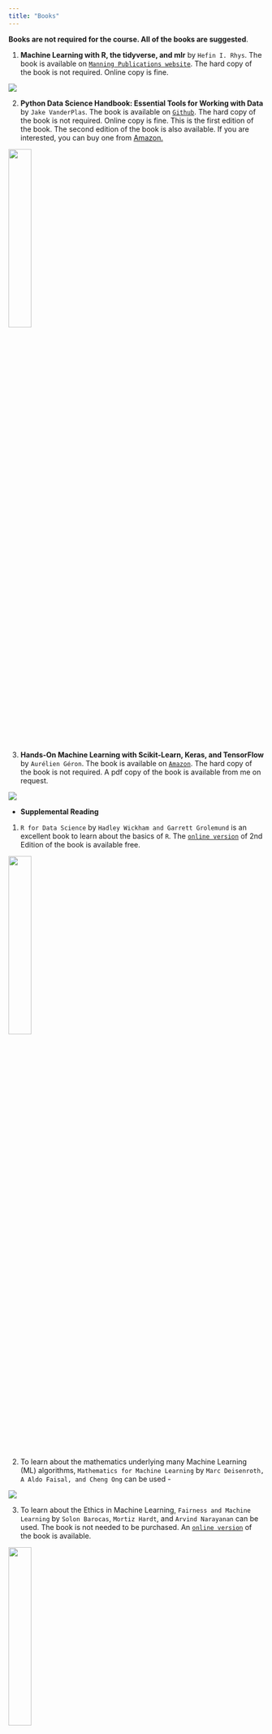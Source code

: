 ```yaml
---
title: "Books"
---
```


**Books are not required for the course. All of the books are suggested**. 

1. **Machine Learning with R, the tidyverse, and mlr** by `Hefin I. Rhys`.
The book is available on [`Manning Publications website`](https://www.manning.com/books/machine-learning-with-r-the-tidyverse-and-mlr). The hard copy of the book is not required. Online copy is fine. 

![](images/mlr.jpg){fig-align="center"}


2. **Python Data Science Handbook: Essential Tools for Working with Data** by `Jake VanderPlas`. The book is available on [`Github`](https://jakevdp.github.io/PythonDataScienceHandbook/). The hard copy of the book is not required. Online copy is fine. This is the first edition of the book. The second edition of the book is also available. If you are interested, you can buy one from [Amazon.](https://www.amazon.com/Python-Data-Science-Handbook-Essential/dp/1098121228/ref=asc_df_1098121228/?tag=hyprod-20&linkCode=df0&hvadid=598359496472&hvpos=&hvnetw=g&hvrand=4220629731472346384&hvpone=&hvptwo=&hvqmt=&hvdev=c&hvdvcmdl=&hvlocint=&hvlocphy=1016344&hvtargid=pla-1660857166929&psc=1) 


![](images/python-data-science-handbook-pdf.jpg){width="30%" height="30%" fig-align="center"}

3. **Hands-On Machine Learning with Scikit-Learn, Keras, and TensorFlow** by `Aurélien Géron`.
The book is available on [`Amazon`](https://www.amazon.com/Hands-Machine-Learning-Scikit-Learn-TensorFlow/dp/1492032646). The hard copy of the book is not required. A pdf copy of the book is available from me on request.  

![](images/mlpython.jpg){fig-align="center"}


* **Supplemental Reading**

01. `R for Data Science` by `Hadley Wickham and Garrett Grolemund` is an excellent book to learn about the basics of `R`. The [`online version`](https://r4ds.hadley.nz/) of 2nd Edition of the book is available free. 

![](images/r4ds2.jpg){width="30%" height="30%" fig-align="center"}

02. To learn about the mathematics underlying many Machine Learning (ML) algorithms, `Mathematics for Machine Learning` by `Marc Deisenroth, A Aldo Faisal, and Cheng Ong` can be used - 

![](images/math.jpg){fig-align="center"}

03. To learn about the Ethics in Machine Learning, `Fairness and Machine Learning` by `Solon Barocas`, `Mortiz Hardt`, and `Arvind Narayanan` can be used. The book is not needed to be purchased. An [`online version`](https://fairmlbook.org/) of the book is available.

![](images/thumbnail_large.jpg){width="30%" height="30%" fig-align="center"}

04. To learn about how to deploy Machine Learning Models into Production, `Machine Learning in Production: From Models to Products` by  `Christian Kästner` can be used. The book is not needed to purchase. An [`online version`](https://mlip-cmu.github.io/book/index.html) of the book is available. A github repository for the course is also available [here](https://ckaestne.github.io/seai/) and [here](https://mlip-cmu.github.io/).

![](images/ml_in_production.avif){width="30%" height="30%" fig-align="center"}
